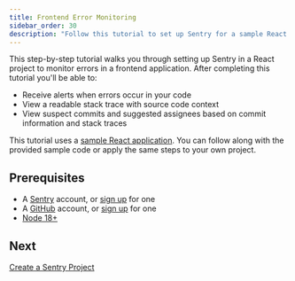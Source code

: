 ```yaml
---
title: Frontend Error Monitoring
sidebar_order: 30
description: "Follow this tutorial to set up Sentry for a sample React frontend application. By the end, you'll be able to monitor errors and view readable stack traces and suspect commits to help you debug."
---
```


This step-by-step tutorial walks you through setting up Sentry in a React project to monitor errors in a frontend application. After completing this tutorial you'll be able to:

- Receive alerts when errors occur in your code
- View a readable stack trace with source code context
- View suspect commits and suggested assignees based on commit information and stack traces

This tutorial uses a [sample React application](https://github.com/getsentry/frontend-tutorial). You can follow along with the provided sample code or apply the same steps to your own project.

## Prerequisites

- A [Sentry](https://sentry.io) account, or [sign up](https://sentry.io/signup/) for one
- A [GitHub](https://github.com/) account, or [sign up](https://github.com/join) for one
- [Node 18+](https://nodejs.org/en/download/)

## Next

[Create a Sentry Project](/product/sentry-basics/integrate-frontend/create-new-project/)
